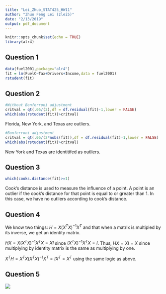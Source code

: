 ```yaml
---
title: "Lei_Zhuo_STAT425_HW11"
author: "Zhuo Feng Lei (zlei5)"
date: "2/13/2019"
output: pdf_document
---
```


```r
knitr::opts_chunk$set(echo = TRUE)
library(alr4)
```

## Question 1 
```r
data(fuel2001,package="alr4")
fit = lm(FuelC~Tax+Drivers+Income,data = fuel2001)
rstudent(fit)
```

## Question 2
```r
#Without Bonferroni adjustment
critval = qt(.05/(2),df = df.residual(fit)-1,lower = FALSE)
which(abs(rstudent(fit))>critval)
```
Florida, New York, and Texas are outliers.

```r
#Bonferroni adjustment
critval = qt(.05/(2*nobs(fit)),df = df.residual(fit)-1,lower = FALSE)
which(abs(rstudent(fit))>critval)
```
New York and Texas are identitifed as outliers.

## Question 3 
```r
which(cooks.distance(fit)>=1)
```
Cook's distance is used to measure the influence of a point. A point is an outlier if the cook's distance for that point is equal to or greater than 1. In this case, we have no outliers according to cook's distance. 

## Question 4
We know two things: $H = X(X^TX)^{-1}X^T$ and that when a matrix is multipled by its inverse, we get an identity matrix.

$HX = X(X^TX)^{-1}X^TX = XI$ since $(X^TX)^{-1}X^TX=I$. Thus, $HX=XI = X$ since multiplying by identity matrix is the same as multiplying by one.

$X^TH = X^TX(X^TX)^{-1}X^T = IX^T = X^T$ using the same logic as above.

## Question 5 

![](/cloud/project/hi.jpg)

